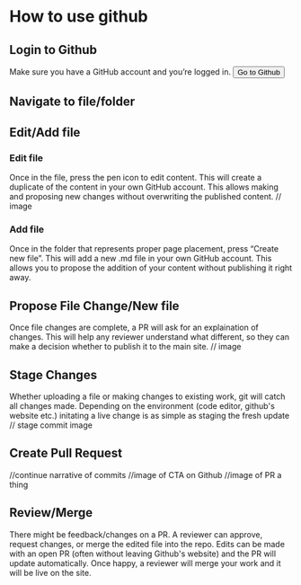 # How to use github

<Process>

<Box>

## Login to Github
Make sure you have a GitHub account and you’re logged in.
<Button to="https://github.com/login">Go to Github</Button>

</Box>

<Box>

## Navigate to file/folder

</Box>

<Box>

## Edit/Add file
### Edit file
Once in the file, press the pen icon to edit content. This will create a duplicate of the content in your own GitHub account. This allows making and proposing new changes without overwriting the published content.
// image 
### Add file
Once in the folder that represents proper page placement, press “Create new file”. This will add a new .md file in your own GitHub account. This allows you to propose the addition of your content without publishing it right away.

</Box>

<Box>

## Propose File Change/New file
Once file changes are complete, a PR will ask for an explaination of changes. This will help any reviewer understand what different, so they can make a decision whether to publish it to the main site.
// image

</Box>

<Box>

## Stage Changes
Whether uploading a file or making changes to existing work, git will catch all changes made. Depending on the environment (code editor, github's website etc.) initating a live change is as simple as staging the fresh update
// stage commit image

</Box>

<Box>

## Create Pull Request
//continue narrative of commits
//image of CTA on Github
//image of PR a thing

</Box>

<Box>

## Review/Merge
There might be feedback/changes on a PR. A reviewer can approve, request changes, or merge the edited file into the repo. Edits can be made with an open PR (often without leaving Github's website) and the PR will update automatically. Once happy, a reviewer will merge your work and it will be live on the site.

</Box>

</Process>